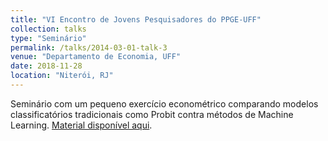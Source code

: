 ---
title: "VI Encontro de Jovens Pesquisadores do PPGE-UFF"
collection: talks
type: "Seminário"
permalink: /talks/2014-03-01-talk-3
venue: "Departamento de Economia, UFF"
date: 2018-11-28
location: "Niterói, RJ"
---

Seminário com um pequeno exercício econométrico comparando modelos classificatórios tradicionais como Probit contra métodos de Machine Learning. [Material disponível aqui](https://github.com/pedrocava/apresentacao_jovens_ppge).